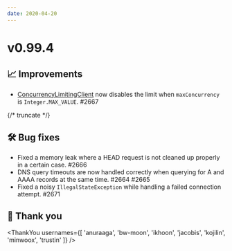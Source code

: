 ```yaml
---
date: 2020-04-20
---
```


# v0.99.4

## 📈 Improvements

- [ConcurrencyLimitingClient](type) now disables the limit when `maxConcurrency` is `Integer.MAX_VALUE`. #2667

{/* truncate */}

## 🛠️ Bug fixes

- Fixed a memory leak where a HEAD request is not cleaned up properly in a certain case. #2666
- DNS query timeouts are now handled correctly when querying for A and AAAA records at the same time. #2664 #2665
- Fixed a noisy `IllegalStateException` while handling a failed connection attempt. #2671

## 🙇 Thank you

<ThankYou usernames={[
  'anuraaga',
  'bw-moon',
  'ikhoon',
  'jacobis',
  'kojilin',
  'minwoox',
  'trustin'
]} />
